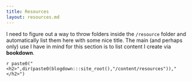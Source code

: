 ```yaml
---
title: Resources
layout: resources.md
---
```


I need to figure out a way to throw folders inside the `/resource` folder and automatically list them here with some nice title. The main (and perhaps only) use I have in mind for this section is to list content I create via **bookdown**.

`r paste0("<h2>",dir(paste0(blogdown:::site_root(),"/content/resources")),"</h2>")`